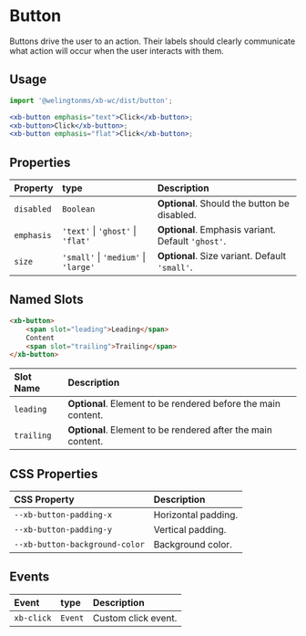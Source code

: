 
# Button

Buttons drive the user to an action. Their labels should clearly communicate what action will occur when the user interacts with them.

## Usage

```jsx
import '@welingtonms/xb-wc/dist/button';

<xb-button emphasis="text">Click</xb-button>;
<xb-button>Click</xb-button>;
<xb-button emphasis="flat">Click</xb-button>;
```

## Properties

| Property   | type                                         | Description                                        |
| :--------- | :------------------------------------------- | :------------------------------------------------- |
| `disabled` | `Boolean`                                    | **Optional**. Should the button be disabled.       |
| `emphasis` | `'text'` &#124; `'ghost'` &#124; `'flat'`    | **Optional**. Emphasis variant. Default `'ghost'`. |
| `size`     | `'small'` &#124; `'medium'` &#124; `'large'` | **Optional**. Size variant. Default `'small'`.     |

## Named Slots

```html
<xb-button>
	<span slot="leading">Leading</span>
	Content
	<span slot="trailing">Trailing</span>
</xb-button>
```

| Slot Name  | Description                                                   |
| :--------- | :------------------------------------------------------------ |
| `leading`  | **Optional**. Element to be rendered before the main content. |
| `trailing` | **Optional**. Element to be rendered after the main content.  |

## CSS Properties

| CSS Property                   | Description         |
| :----------------------------- | :------------------ |
| `--xb-button-padding-x`        | Horizontal padding. |
| `--xb-button-padding-y`        | Vertical padding.   |
| `--xb-button-background-color` | Background color.   |

## Events

| Event      | type    | Description         |
| :--------- | :------ | :------------------ |
| `xb-click` | `Event` | Custom click event. |
